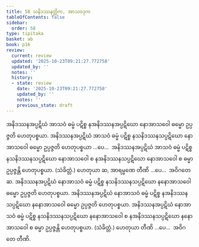 ```yaml
---
title: 58 သနိဒဿနတ္တိက, အာသဝဒုက
tableOfContents: false
sidebar:
  order: 58
type: tipitaka
basket: ab
book: p16
review:
  current: review
  updated: '2025-10-23T09:21:27.772758'
  updated_by: ''
  notes: ''
  history:
  - state: review
    date: '2025-10-23T09:21:27.772758'
    updated_by: ''
    notes: ''
    previous_state: draft
---
```



<ReviewStatus review={frontmatter.review} showDetails={true} />

<HypothesisAnnotation frontmatter={frontmatter} />

<DynamicBreadcrumb />

<Division number="101" book="p16" e="ch" v="40" p="276">

<Paragraph number="249" book="p16">
အနိဒဿနအပ္ပဋိဃံ အာသဝံ ဓမ္မံ ပဋိစ္စ နအနိဒဿနအပ္ပဋိဃော နောအာသဝေါ ဓမ္မော ဥပ္ပဇ္ဇတိ ဟေတုပစ္စယာ. အနိဒဿနအပ္ပဋိဃံ အာသဝံ ဓမ္မံ ပဋိစ္စ နသနိဒဿနသပ္ပဋိဃော နောအာသဝေါ ဓမ္မော ဥပ္ပဇ္ဇတိ ဟေတုပစ္စယာ …ပေ…  အနိဒဿနအပ္ပဋိဃံ အာသဝံ ဓမ္မံ ပဋိစ္စ နသနိဒဿနသပ္ပဋိဃော နောအာသဝေါ စ နအနိဒဿနသပ္ပဋိဃော နောအာသဝေါ စ ဓမ္မာ ဥပ္ပဇ္ဇန္တိ ဟေတုပစ္စယာ. (သံခိတ္တံ.) ဟေတုယာ ဆ, အာရမ္မဏေ တီဏိ …ပေ…  အဝိဂတေ ဆ.
</Paragraph>

<Paragraph number="250" book="p16">
အနိဒဿနအပ္ပဋိဃံ နောအာသဝံ ဓမ္မံ ပဋိစ္စ နသနိဒဿနသပ္ပဋိဃော နနောအာသဝေါ ဓမ္မော ဥပ္ပဇ္ဇတိ ဟေတုပစ္စယာ. အနိဒဿနအပ္ပဋိဃံ နောအာသဝံ ဓမ္မံ ပဋိစ္စ နအနိဒဿနသပ္ပဋိဃော နနောအာသဝေါ ဓမ္မော ဥပ္ပဇ္ဇတိ ဟေတုပစ္စယာ. အနိဒဿနအပ္ပဋိဃံ နောအာသဝံ ဓမ္မံ ပဋိစ္စ နသနိဒဿနသပ္ပဋိဃော နနောအာသဝေါ စ နအနိဒဿနသပ္ပဋိဃော နနောအာသဝေါ စ ဓမ္မာ ဥပ္ပဇ္ဇန္တိ ဟေတုပစ္စယာ. (သံခိတ္တံ.) ဟေတုယာ တီဏိ …ပေ…  အဝိဂတေ တီဏိ.
</Paragraph>
</Division>